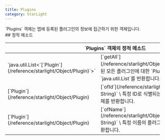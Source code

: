```yaml
---
title: Plugins
category: StarLight
---
```


<Section>
  `Plugins` 객체는 앱에 등록된 플러그인의 정보에 접근하기 위한 객체입니다.
</Section>
<Section>
  ## 정적 메소드

  <Table>
    <Thead>
      <Tr>
        <Th colSpan="2">`Plugins` 객체의 정적 메소드</Th>
      </Tr>
    </Thead>
    <Tbody>
      <Tr>
        <Td><span>`java.util.List<`[`Plugin`](/reference/starlight/Object/Plugin)`>`</span></Td>
        <Td>
          [`getAll`](/reference/starlight/Object/Plugins/getAll)`()` \
          로드된 모든 플러그인에 대한 `Plugin` 객체를 모은 `java.util.List`를 반환합니다.
        </Td>
      </Tr>
      <Tr>
        <Td><span>[`Plugin`](/reference/starlight/Object/Plugin)</span></Td>
        <Td>
          [`ofId`](/reference/starlight/Object/Plugins/ofId)`(id: String)` \
          특정 ID로 식별되는 플러그인에 대한 `Plugin` 객체를 반환합니다.
        </Td>
      </Tr>
      <Tr>
        <Td><span>[`Plugin`](/reference/starlight/Object/Plugin)</span></Td>
        <Td>
          [`ofName`](/reference/starlight/Object/Plugins/ofName)`(name: String)` \
          특정 이름의 플러그인에 대한 `Plugin` 객체를 반환합니다.
        </Td>
      </Tr>
    </Tbody>
  </Table>
</Section>